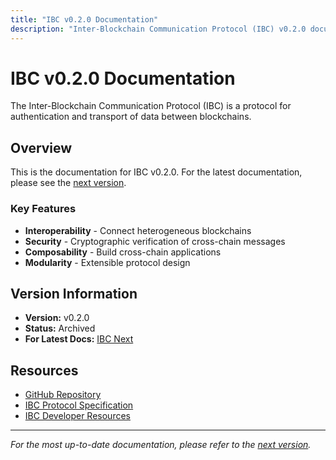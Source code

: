 ```yaml
---
title: "IBC v0.2.0 Documentation"
description: "Inter-Blockchain Communication Protocol (IBC) v0.2.0 documentation"
---
```


# IBC v0.2.0 Documentation

The Inter-Blockchain Communication Protocol (IBC) is a protocol for authentication and transport of data between blockchains.

## Overview

This is the documentation for IBC v0.2.0. For the latest documentation, please see the [next version](/docs/ibc/next/index).

### Key Features

- **Interoperability** - Connect heterogeneous blockchains
- **Security** - Cryptographic verification of cross-chain messages
- **Composability** - Build cross-chain applications
- **Modularity** - Extensible protocol design

## Version Information

- **Version:** v0.2.0
- **Status:** Archived
- **For Latest Docs:** [IBC Next](/docs/ibc/next/index)

## Resources

- [GitHub Repository](https://github.com/cosmos/ibc-go)
- [IBC Protocol Specification](https://github.com/cosmos/ibc)
- [IBC Developer Resources](https://ibc.cosmos.network)

---

*For the most up-to-date documentation, please refer to the [next version](/docs/ibc/next/index).*
